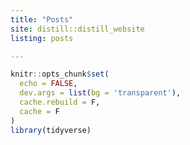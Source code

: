 ```yaml
---
title: "Posts"
site: distill::distill_website
listing: posts

---
```

```r
knitr::opts_chunk$set(
  echo = FALSE,
  dev.args = list(bg = 'transparent'),
  cache.rebuild = F,
  cache = F
)
library(tidyverse)
```